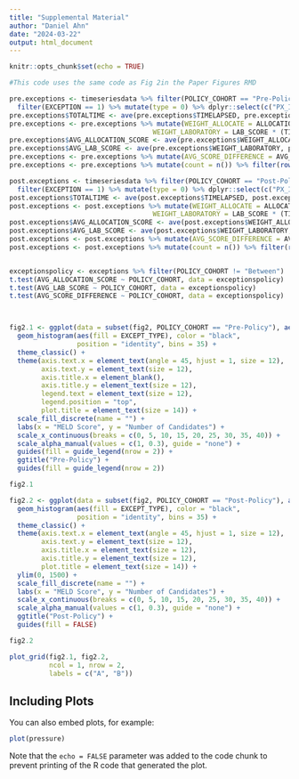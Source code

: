 ```yaml
---
title: "Supplemental Material"
author: "Daniel Ahn"
date: "2024-03-22"
output: html_document
---
```


```r
knitr::opts_chunk$set(echo = TRUE)
```


```r

#This code uses the same code as Fig 2in the Paper Figures RMD

pre.exceptions <- timeseriesdata %>% filter(POLICY_COHORT == "Pre-Policy") %>% group_by(PX_ID) %>% arrange(PX_ID, CANHX_BEGIN_DT) %>% filter(REC_EXCEPTION == 1) %>% 
  filter(EXCEPTION == 1) %>% mutate(type = 0) %>% dplyr::select(c("PX_ID", "ALLOCATION_SCORE", "LAB_SCORE", "type", "POLICY_COHORT", "TIME1", "TIME2")) %>% mutate(TIMELAPSED = TIME2 - TIME1)
pre.exceptions$TOTALTIME <- ave(pre.exceptions$TIMELAPSED, pre.exceptions$PX_ID, FUN=sum)
pre.exceptions <- pre.exceptions %>% mutate(WEIGHT_ALLOCATE = ALLOCATION_SCORE * (TIMELAPSED / TOTALTIME),
                                    WEIGHT_LABORATORY = LAB_SCORE * (TIMELAPSED / TOTALTIME))
pre.exceptions$AVG_ALLOCATION_SCORE <- ave(pre.exceptions$WEIGHT_ALLOCATE, pre.exceptions$PX_ID, FUN=sum)
pre.exceptions$AVG_LAB_SCORE <- ave(pre.exceptions$WEIGHT_LABORATORY, pre.exceptions$PX_ID, FUN=sum)
pre.exceptions <- pre.exceptions %>% mutate(AVG_SCORE_DIFFERENCE = AVG_ALLOCATION_SCORE - AVG_LAB_SCORE)
pre.exceptions <- pre.exceptions %>% mutate(count = n()) %>% filter(row_number() == 1)

post.exceptions <- timeseriesdata %>% filter(POLICY_COHORT == "Post-Policy") %>% group_by(PX_ID) %>% arrange(PX_ID, CANHX_BEGIN_DT) %>% filter(REC_EXCEPTION == 1) %>% 
  filter(EXCEPTION == 1) %>% mutate(type = 0) %>% dplyr::select(c("PX_ID", "ALLOCATION_SCORE", "LAB_SCORE", "type", "POLICY_COHORT", "TIME1", "TIME2")) %>% mutate(TIMELAPSED = TIME2 - TIME1)
post.exceptions$TOTALTIME <- ave(post.exceptions$TIMELAPSED, post.exceptions$PX_ID, FUN=sum)
post.exceptions <- post.exceptions %>% mutate(WEIGHT_ALLOCATE = ALLOCATION_SCORE * (TIMELAPSED / TOTALTIME),
                                    WEIGHT_LABORATORY = LAB_SCORE * (TIMELAPSED / TOTALTIME))
post.exceptions$AVG_ALLOCATION_SCORE <- ave(post.exceptions$WEIGHT_ALLOCATE, post.exceptions$PX_ID, FUN=sum)
post.exceptions$AVG_LAB_SCORE <- ave(post.exceptions$WEIGHT_LABORATORY, post.exceptions$PX_ID, FUN=sum)
post.exceptions <- post.exceptions %>% mutate(AVG_SCORE_DIFFERENCE = AVG_ALLOCATION_SCORE - AVG_LAB_SCORE)
post.exceptions <- post.exceptions %>% mutate(count = n()) %>% filter(row_number() == 1)


exceptionspolicy <- exceptions %>% filter(POLICY_COHORT != "Between")
t.test(AVG_ALLOCATION_SCORE ~ POLICY_COHORT, data = exceptionspolicy)
t.test(AVG_LAB_SCORE ~ POLICY_COHORT, data = exceptionspolicy)
t.test(AVG_SCORE_DIFFERENCE ~ POLICY_COHORT, data = exceptionspolicy)



fig2.1 <- ggplot(data = subset(fig2, POLICY_COHORT == "Pre-Policy"), aes(x = newscore)) +
  geom_histogram(aes(fill = EXCEPT_TYPE), color = "black",
                 position = "identity", bins = 35) +
  theme_classic() +
  theme(axis.text.x = element_text(angle = 45, hjust = 1, size = 12),
        axis.text.y = element_text(size = 12),
        axis.title.x = element_blank(),
        axis.title.y = element_text(size = 12),
        legend.text = element_text(size = 12),
        legend.position = "top",
        plot.title = element_text(size = 14)) +
  scale_fill_discrete(name = "") +
  labs(x = "MELD Score", y = "Number of Candidates") + 
  scale_x_continuous(breaks = c(0, 5, 10, 15, 20, 25, 30, 35, 40)) +
  scale_alpha_manual(values = c(1, 0.3), guide = "none") +
  guides(fill = guide_legend(nrow = 2)) +
  ggtitle("Pre-Policy") +
  guides(fill = guide_legend(nrow = 2))

fig2.1

fig2.2 <- ggplot(data = subset(fig2, POLICY_COHORT == "Post-Policy"), aes(x = newscore)) +
  geom_histogram(aes(fill = EXCEPT_TYPE), color = "black",
                 position = "identity", bins = 35) +
  theme_classic() +
  theme(axis.text.x = element_text(angle = 45, hjust = 1, size = 12),
        axis.text.y = element_text(size = 12),
        axis.title.x = element_text(size = 12),
        axis.title.y = element_text(size = 12),
        plot.title = element_text(size = 14)) +
  ylim(0, 1500) +
  scale_fill_discrete(name = "") +
  labs(x = "MELD Score", y = "Number of Candidates") + 
  scale_x_continuous(breaks = c(0, 5, 10, 15, 20, 25, 30, 35, 40)) +
  scale_alpha_manual(values = c(1, 0.3), guide = "none") +
  ggtitle("Post-Policy") +
  guides(fill = FALSE)

fig2.2

plot_grid(fig2.1, fig2.2,
          ncol = 1, nrow = 2,
          labels = c("A", "B"))

```

## Including Plots

You can also embed plots, for example:

```r
plot(pressure)
```

Note that the `echo = FALSE` parameter was added to the code chunk to prevent printing of the R code that generated the plot.
